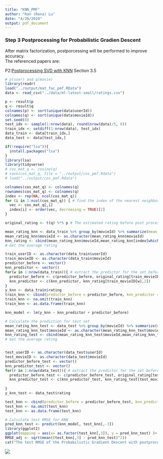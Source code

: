 ```yaml
---
title: "KNN_PMF"
author: "Ran (Rena) Lu"
date: "4/20/2020"
output: pdf_document
---
```


### Step 3 Postprocessing for Probabilistic Gradien Descent  
After matrix factorization, postporcessing will be performed to improve accuracy.  
The referenced papers are:  
  
P2:[Postprocessing SVD with KNN](./paper/P2 Improving regularized singular value decomposition for collaborative filtering .pdf) Section 3.5  
  
```r
# p(user) and q(movie)
library(readr)
load("../output/mat_fac_pmf.RData")
data <- read_csv("../data/ml-latest-small/ratings.csv")

p <- result$p
q <- result$q
colnames(p) <- sort(unique(data$userId))
colnames(q) <- sort(unique(data$movieId))
set.seed(0)
test_idx <- sample(1:nrow(data), round(nrow(data)/5, 0))
train_idx <- setdiff(1:nrow(data), test_idx)
data_train <- data[train_idx,]
data_test <- data[test_idx,]
```
  
```r
if(!require("lsa")){
  install.packages("lsa")
}
library(lsa)
library(tidyverse)
# cos_mat_q <- cosine(q)
# save(cos_mat_q, file = "../output/cos_pmf.Rdata")
# load("../output/cos_pmf.Rdata")

colnames(cos_mat_q) <- colnames(q)
rownames(cos_mat_q) <- colnames(q)
index <- rep(NA, ncol(cos_mat_q))
for (i in 1:ncol(cos_mat_q)) { # find the index of the nearest neighbor movie
  vec <- cos_mat_q[,i]
  index[i] <- order(vec, decreasing = TRUE)[2]
}

original_rating <- t(q) %*% p # The estimated rating before post processing

mean_rating_knn <- data_train %>% group_by(movieId) %>% summarize(mean_rating_knn = mean(rating)) 
mean_rating_knn$movieId <- as.character(mean_rating_knn$movieId)
knn_rating <- cbind(mean_rating_knn$movieId,mean_rating_knn[index[which(colnames(cos_mat_q)%in%mean_rating_knn$movieId)],2])
# Get the average rating

train_userID <- as.character(data_train$userId)
train_movieID <- as.character(data_train$movieId)
predictor_before <- vector()
knn_predictor <- vector()
for(w in 1:nrow(data_train)){ # extract the predictor for the set before and after postprocessing
  predictor_before <- c(predictor_before, original_rating[train_movieID[w], train_userID[w]])
  knn_predictor <- c(knn_predictor, knn_rating[train_movieID[w],2])
}
y_knn <- data_train$rating
train_knn <- cbind(predictor_before = predictor_before, knn_predictor = knn_predictor, y_knn = y_knn)
train_knn <- na.omit(train_knn)
train_knn <- as.data.frame(train_knn)

knn_model <- lm(y_knn ~ knn_predictor + predictor_before)
```  
  
```r
# Calculate the prediction for test set
mean_rating_knn_test <- data_test %>% group_by(movieId) %>% summarize(mean_rating_knn_test = mean(rating)) 
mean_rating_knn_test$movieId <- as.character(mean_rating_knn_test$movieId)
knn_rating_test <- cbind(mean_rating_knn_test$movieId,mean_rating_knn_test[index[which(colnames(cos_mat_q)%in%mean_rating_knn_test$movieId)],2])
# Get the average rating


test_userID <- as.character(data_test$userId)
test_movieID <- as.character(data_test$movieId)
predictor_before_test <- vector()
knn_predictor_test <- vector()
for(r in 1:nrow(data_test)){ # extract the predictor for the set before and after postprocessing
  predictor_before_test <- c(predictor_before_test, original_rating[test_movieID[r], test_userID[r]])
  knn_predictor_test <- c(knn_predictor_test, knn_rating_test[test_movieID[r],2])
  
}
y_knn_test <- data_test$rating

test_knn <- cbind(predictor_before = predictor_before_test, knn_predictor = knn_predictor_test, y_knn = y_knn_test)
test_knn <- na.omit(test_knn)
test_knn <- as.data.frame(test_knn)

```


```r
# Calculate test RMSE for KNN
pred_knn_test <- predict(knn_model, test_knn[,-3])
library(ggplot2)
ggplot(mapping = aes(x= as.factor(test_knn[,3]), y = pred_knn_test) )+ geom_boxplot(aes(color =as.factor(test_knn[,3]))) + theme_light() + labs(title = "PMF Predicted Rating with Postprocessing v.s. True Value", x = "True Value", y = "Predicted") + theme(legend.title = element_blank(), plot.title = element_text(hjust = 0.5))
RMSE_adj <- sqrt(mean((test_knn[,3] - pred_knn_test)^2))
cat("The test RMSE of the Probabilistic Gradient Descent with postprocessing is", RMSE_adj) #0.809694
```
![](../figs/PMF_KNN.png)

  